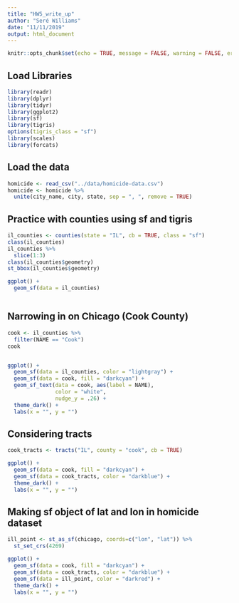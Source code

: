 ```yaml
---
title: "HW5_write_up"
author: "Seré Williams"
date: "11/11/2019"
output: html_document
---
```


```r
knitr::opts_chunk$set(echo = TRUE, message = FALSE, warning = FALSE, error = FALSE)
```

## Load Libraries

```r
library(readr)
library(dplyr)
library(tidyr)
library(ggplot2)
library(sf)
library(tigris)
options(tigris_class = "sf")
library(scales)
library(forcats)

```

## Load the data

```r
homicide <- read_csv("../data/homicide-data.csv")
homicide <- homicide %>% 
  unite(city_name, city, state, sep = ", ", remove = TRUE) 
```

## Practice with counties using sf and tigris

```r
il_counties <- counties(state = "IL", cb = TRUE, class = "sf")
class(il_counties)
il_counties %>% 
  slice(1:3)
class(il_counties$geometry)
st_bbox(il_counties$geometry)

ggplot() +
  geom_sf(data = il_counties)



```
## Narrowing in on Chicago (Cook County)
```r
cook <- il_counties %>% 
  filter(NAME == "Cook")
cook


ggplot() +
  geom_sf(data = il_counties, color = "lightgray") +
  geom_sf(data = cook, fill = "darkcyan") +
  geom_sf_text(data = cook, aes(label = NAME),
               color = "white",
               nudge_y = .26) +
  theme_dark() +
  labs(x = "", y = "")
```



## Considering tracts
```r
cook_tracts <- tracts("IL", county = "cook", cb = TRUE)

ggplot() +
  geom_sf(data = cook, fill = "darkcyan") +
  geom_sf(data = cook_tracts, color = "darkblue") +
  theme_dark() +
  labs(x = "", y = "")

```




## Making sf object of lat and lon in homicide dataset

```r
ill_point <- st_as_sf(chicago, coords=c("lon", "lat")) %>%
  st_set_crs(4269)

ggplot() +
  geom_sf(data = cook, fill = "darkcyan") +
  geom_sf(data = cook_tracts, color = "darkblue") +
  geom_sf(data = ill_point, color = "darkred") +
  theme_dark() +
  labs(x = "", y = "")
  
```

